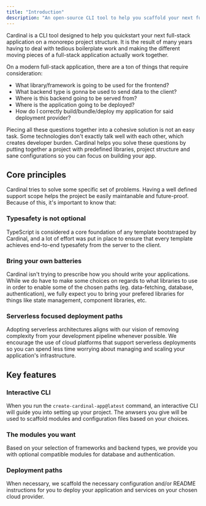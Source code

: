```yaml
---
title: "Introduction"
description: "An open-source CLI tool to help you scaffold your next full-stack project."
---
```




Cardinal is a CLI tool designed to help you quickstart your next full-stack application on a monorepo project structure. It is the result of many years having to deal with tedious boilerplate work and making the different moving pieces of a full-stack application actually work together.

On a modern full-stack application, there are a ton of things that require consideration:

- What library/framework is going to be used for the frontend?
- What backend type is gonna be used to send data to the client?
- Where is this backend going to be served from?
- Where is the application going to be deployed?
- How do I correctly build/bundle/deploy my application for said deployment provider?

Piecing all these questions together into a cohesive solution is not an easy task. Some technologies don't exactly talk well with each other, which creates developer burden. Cardinal helps you solve these questions by putting together a project with predefined libraries, project structure and sane configurations so you can focus on building your app.

## Core principles

Cardinal tries to solve some specific set of problems. Having a well defined support scope helps the project be easily maintanable and future-proof. Because of this, it's important to know that:

### Typesafety is not optional

TypeScript is considered a core foundation of any template bootstraped by Cardinal, and a lot of effort was put in place to ensure that every template achieves end-to-end typesafety from the server to the client.

### Bring your own batteries

Cardinal isn't trying to prescribe how you should write your applications. While we do have to make some choices on regards to what libraries to use in order to enable some of the chosen paths (eg. data-fetching, database, authentication), we fully expect you to bring your prefered libraries for things like state management, component libraries, etc.

### Serverless focused deployment paths

Adopting serverless architectures aligns with our vision of removing complexity from your development pipeline whenever possible. We encourage the use of cloud platforms that support serverless deployments so you can spend less time worrying about managing and scaling your application's infrastructure.

## Key features

### Interactive CLI

When you run the `create-cardinal-app@latest` command, an interactive CLI will guide you into setting up your project. The anwsers you give will be used to scaffold modules and configuration files based on your choices.

### The modules you want

Based on your selection of frameworks and backend types, we provide you with optional compatible modules for database and authentication.

### Deployment paths

When necessary, we scaffold the necessary configuration and/or README instructions for you to deploy your application and services on your chosen cloud provider.
